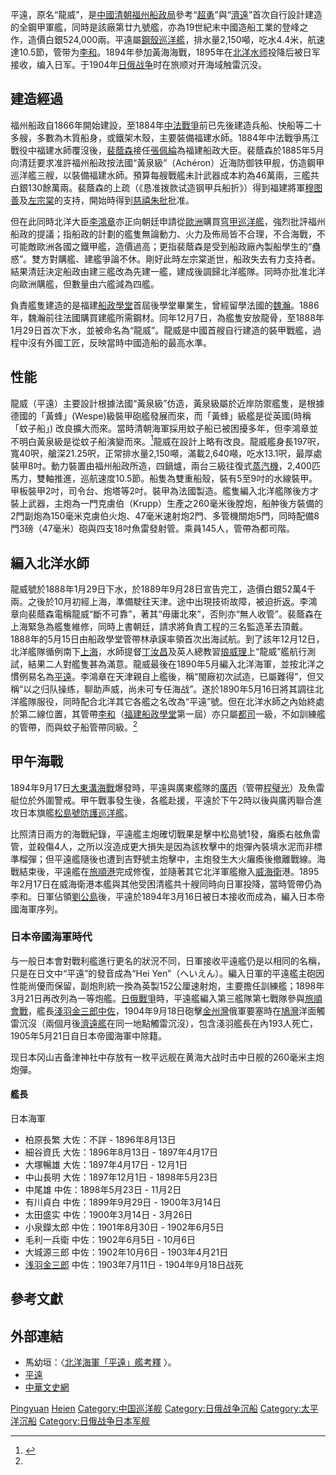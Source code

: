 {{Multiple issues|
{{Refimprove|time=2022-01-26T08:40:51+00:00}}
{{Expand language|1=pl|status=yes|time=2022-01-26T08:43:53+00:00}}
}}
{{軍艦模板
|名稱=  平遠 {{flagicon|Qing Dynasty}}
|名稱2= {{lang|ja|平遠}} [[File:Naval_Ensign_of_Japan.svg|30px]]<br /><small>{{lang|ja|へいえん}}</small>
|圖片= [[File:Ping_yuen.jpg|300px]]
|照片說明= 
|圖片2= 
|照片說明2= 
|艦種= 裝甲巡洋艦→砲艦
|艦級= 平遠級（沒有同級艦）
|製造= 中國（清朝）福州船政所
|動工= 1886年
|下水= 1888年1月
|服役= 1890年入役北洋水师<br />1895年被日本军队俘获
|退役= 
|結局= 1904年觸發水雷沉沒
|除籍= 1905年
|基準= 2,100噸
|滿載= 2,640噸
|長度= 197呎
|闊度= 40呎
|吃水= 4.4米
|極速= 10.5節
|引擎= 燃煤專燒鍋爐4座<br />2具往復式蒸氣引擎，雙軸推進
|出力= 2,400匹馬力
|續航= 
|乘員= 145人
|裝甲= 水線127-228.6毫米<br />甲板50.8毫米<br />艦橋127毫米<br />炮塔127毫米
|艦載機= 
|裝備= '''北洋水師'''<br />克魯伯260公厘後膛炮1門<br />克魯伯150公厘後膛炮2門<br />47毫米速射炮2門<br />多管機關炮5門<br />4具457公厘魚雷發射管<br />'''日本海軍'''<br />克魯伯260公厘後膛炮1門<br />阿姆斯壯152公厘速射炮2門<br />3磅速射砲8座8門<br />450毫米魚雷發射管4門
}}

平遠，原名“龍威”，是[[中國|中國]][[清朝|清朝]][[福州船政局|福州船政局]]參考“[[超勇|超勇]]”與“[[濟遠|濟遠]]”首次自行設計建造的全鋼甲軍艦，同時是該廠第廿九號艦，亦為19世紀末中國造船工業的登峰之作，造價白銀524,000兩。平遠屬[[鋼殼巡洋艦|鋼殼巡洋艦]]，排水量2,150噸，吃水4.4米，航速達10.5節，管带为[[李和|李和]]。1894年參加黃海海戰，1895年在[[北洋水师|北洋水师]]投降后被日军接收，编入日军。于1904年[[日俄战争|日俄战争]]时在旅顺对开海域触雷沉没。

==建造經過==
福州船政自1866年開始建設，至1884年[[中法戰爭|中法戰爭]]前已先後建造兵船、快船等二十多艘，多數為木質船身，或鐵架木殼，主要裝備福建水師。1884年中法戰爭馬江戰役中福建水師覆沒後，[[裴蔭森|裴蔭森]]接任[[張佩綸|張佩綸]]為福建船政大臣。裴蔭森於1885年5月向清廷要求准許福州船政按法國“黃泉級”（Achéron）近海防御铁甲舰，仿造鋼甲巡洋艦三艘，以裝備福建水師。預算每艘戰艦未計武器成本約為46萬兩，三艦共白銀130餘萬兩。裴蔭森的上疏（《恳准拨款试造钢甲兵船折》）得到福建將軍[[穆图善|穆图善]]及[[左宗棠|左宗棠]]的支持，開始時得到[[慈禧|慈禧]][[朱批|朱批]]批准。
{{cquote|-{籌辦海防二十餘年，迄無成效。即福建所造各船，亦不合用。所謂自強者安在？此次請造鋼甲兵船三號，著准其撥款興辦。惟工繁費鉅，該大臣等務當實力督催，毋得草率偷減，仍致有名無實！}-|慈禧<ref>{{Cite web |url = http://news.163.com/08/1229/11/4UAVLNEM00011247.html |title = 慈禧太后对于海军关心程度超过今人想象 |author =  |date =  |publisher = 网易 |language = zh-cn |accessdate = 2018-02-18 |archive-url = https://web.archive.org/web/20180218090606/http://news.163.com/08/1229/11/4UAVLNEM00011247.html |archive-date = 2018-02-18 |dead-url = yes }}</ref>}}

但在此同時北洋大臣[[李鴻章|李鴻章]]亦正向朝廷申請從[[歐洲|歐洲]]購買[[防护巡洋舰|穹甲巡洋艦]]，強烈批評福州船政的提議；指船政的計劃的艦隻無論動力、火力及佈局皆不合理，不合海戰，不可能敵歐洲各國之鐵甲艦，造價過高；更指裴蔭森是受到船政廠內製船學生的“蠱惑”。雙方對購艦、建艦爭論不休。剛好此時左宗棠逝世，船政失去有力支持者。結果清廷決定船政由建三艦改為先建一艦，建成後調歸北洋艦隊。同時亦批准北洋向歐洲購艦，但數量由六艦減為四艦。

負責艦隻建造的是福建[[船政學堂|船政學堂]]首屆後學堂畢業生，曾經留學法國的[[魏瀚|魏瀚]]。1886年，魏瀚前往法國購買建艦所需鋼材。同年12月7日，為艦隻安放龍骨，至1888年1月29日首次下水，並被命名為“龍威”。龍威是中國首艘自行建造的裝甲戰艦，過程中沒有外國工匠，反映當時中國造船的最高水準。

==性能==
龍威（平遠）主要設計根據法國“黃泉級”仿造，黃泉級屬於近岸防禦艦隻，是根據德國的「黃蜂」(Wespe)級裝甲砲艦發展而來，而「黃蜂」級艦是從英國{{le|倫道爾炮艇|Flat-iron gunboat}}(時稱「蚊子船」) 改良擴大而來。當時清朝海軍採用蚊子船已被困擾多年，但李鴻章並不明白黃泉級是從蚊子船演變而來。<ref name="馬幼垣">{{cite journal|author=馬幼垣|year=2000|title=北洋海軍「平遠」艦考釋|journal=《嶺南學報》|issue=新第二期|url=http://commons.ln.edu.hk/ljcs_1999/vol2/iss1/8|access-date=2019-03-01|archive-date=2019-03-01|archive-url=https://web.archive.org/web/20190301220329/https://commons.ln.edu.hk/ljcs_1999/vol2/iss1/8/|dead-url=no}}</ref>{{rp|199,201}}龍威在設計上略有改良。龍威艦身長197呎，寬40呎，艙深21.25呎，正常排水量2,150噸，滿載2,640噸，吃水13.1呎，最厚處裝甲8吋。動力裝置由福州船政所造，四鍋爐，兩台三級往復式[[蒸汽機|蒸汽機]]，2,400匹馬力，雙軸推進，巡航速度10.5節。船隻為雙重船殼，裝有5至9吋的水線裝甲。甲板裝甲2吋，司令台、炮塔等2吋。裝甲為法國製造。艦隻編入北洋艦隊後方才裝上武器，主炮為一門克虜伯（Krupp）生產之260毫米後膛炮，船舯後方裝備的2門副炮為150毫米克虜伯火炮、47毫米速射炮2門、多管機關炮5門，同時配備8門3磅（47毫米）砲與四支18吋魚雷發射管。乘員145人，管帶為都司階。

==編入北洋水師==
龍威號於1888年1月29日下水，於1889年9月28日宣告完工，造價白銀52萬4千兩。之後於10月初經上海，準備駛往天津。途中出現技術故障，被迫折返。李鴻章向裴蔭森電稱龍威“斷不可靠”，著其“毋庸北來”，否則亦“無人收管”。裴蔭森在上海緊急為艦隻維修，同時上書朝廷，請求將負責工程的三名監造革去頂戴。1888年的5月15日由船政學堂管帶林承謨率領首次出海試航。到了該年12月12日，北洋艦隊循例南下[[上海|上海]]，水師提督[[丁汝昌|丁汝昌]]及英人總教習[[琅威理|琅威理]]上“龍威”艦航行測試，結果二人對艦隻甚為滿意。龍威最後在1890年5月編入北洋海軍，並按北洋之慣例易名為[[平遠|平遠]]。李鴻章在天津親自上艦後，稱“閩廠初次試造，已屬難得”，但又稱“以之归队操练，聊助声威，尚未可专任海战”。遂於1890年5月16日將其調往北洋艦隊服役，同時配合北洋其它各艦之名改為“平遠”號。但在北洋水師之內始終處於第二線位置，其管帶[[李和|李和]]（[[福建船政學堂|福建船政學堂]]第一屆）亦只屬[[都司_(軍階)|都司]]一級，不如訓練艦的管帶，而與蚊子船管帶同級。<ref name="馬幼垣"/>{{rp|214}}

==甲午海戰==
1894年9月17日[[黃海海戰_(1894年)|大東溝海戰]]爆發時，平遠與廣東艦隊的[[广丙号防护巡洋舰|廣丙]]（管帶[[程璧光|程璧光]]）及魚雷艇位於外圍警戒。甲午戰事發生後，各艦赴援，平遠於下午2時以後與廣丙聯合進攻日本旗艦[[松島號防護巡洋艦|松島號防護巡洋艦]]。

比照清日兩方的海戰紀錄，平遠艦主炮確切戰果是擊中松島號1發，癱瘓右舷魚雷管，並殺傷4人，之所以沒造成更大損失是因為該枚擊中的炮彈內裝填水泥而非標準榴彈；但平遠艦隨後也遭到吉野號主炮擊中，主炮發生大火癱瘓後撤離戰線。海戰結束後，平遠艦在[[旅順港|旅順港]]完成修復，並隨著其它北洋軍艦撤入[[威海衛|威海衛]]港。1895年2月17日在威海衛港本艦與其他受困清艦共十艘同時向日軍投降，當時管帶仍為李和。日軍佔領[[劉公島|劉公島]]後，平遠於1894年3月16日被日本接收而成為{{le|戰利艦|Prize of war}}，編入日本帝國海軍序列。

===日本帝國海軍時代 ===
与一般日本會對戰利艦進行更名的狀況不同，日軍接收平遠艦仍是以相同的名稱，只是在日文中“平遠”的發音成為“Hei Yen”（へいえん）。編入日軍的平遠艦主砲因性能尚優而保留，副炮則統一換為英製152公厘速射炮，主要擔任訓練艦；1898年3月21日再改列為一等炮艦。[[日俄戰爭|日俄戰爭]]時，平遠艦編入第三艦隊第七戰隊參與[[旅順會戰|旅順會戰]]，艦長[[淺羽金三郎|淺羽金三郎]][[中佐|中佐]]，1904年9月18日砲擊[[金州灣|金州灣]]俄軍要塞時在[[鳩灣|鳩灣]]洋面觸雷沉沒（兩個月後[[濟遠艦|濟遠艦]]在同一地點觸雷沉沒），包含淺羽艦長在內193人死亡，1905年5月21日自日本帝國海軍中除籍。

现日本冈山吉备津神社中存放有一枚平远舰在黄海大战时击中日舰{{link-ja|西京丸|西京丸}}的260毫米主炮炮彈。

==== 艦長 ====
;日本海軍
*柏原長繁 大佐：不詳 - 1896年8月13日
*細谷資氏 大佐：1896年8月13日 - 1897年4月17日
*大塚暢雄 大佐：1897年4月17日 - 12月1日
*中山長明 大佐：1897年12月1日 - 1898年5月23日
*中尾雄 中佐：1898年5月23日 - 11月2日
*有川貞白 中佐：1899年9月29日 - 1900年3月14日
*太田盛实 中佐：1900年3月14日 - 3月26日
*小泉鑅太郎 中佐：1901年8月30日 - 1902年6月5日
*毛利一兵衛 中佐：1902年6月5日 - 10月6日
*大城源三郎 中佐：1902年10月6日 - 1903年4月21日
*[[浅羽金三郎|浅羽金三郎]] 中佐：1903年7月11日 - 1904年9月18日战死

==參考文獻==
{{Reflist}}

==外部連結==
* 馬幼垣：〈[http://commons.ln.edu.hk/cgi/viewcontent.cgi?article=1043&context=ljcs_1999 北洋海軍「平遠」艦考釋] {{Wayback|url=http://commons.ln.edu.hk/cgi/viewcontent.cgi?article=1043&context=ljcs_1999 |date=20170925083523 }}〉。
*[http://www.ndcnc.gov.cn/datalib/Weapon/2005/2005_11/weapon.2005-10-08.3035480552 平遠] {{Wayback|url=http://www.ndcnc.gov.cn/datalib/Weapon/2005/2005_11/weapon.2005-10-08.3035480552 |date=20060823065547 }}
*[https://web.archive.org/web/20070928115222/http://www.historychina.net/cns/QSYJ/ZTYJ/ZZS/09/13/2005/6148.html 中華文史網]

{{甲午戰爭期間中國海軍艦船}}
{{北洋水師}}
{{日俄戰爭期間日本海軍艦船}}

[[Category:北洋水師艦船|Pingyuan]]
[[Category:日本砲艦|Heien]]
[[Category:中国巡洋舰|Category:中国巡洋舰]]
[[Category:日俄战争沉船|Category:日俄战争沉船]]
[[Category:太平洋沉船|Category:太平洋沉船]]
[[Category:日俄战争日本军舰|Category:日俄战争日本军舰]]